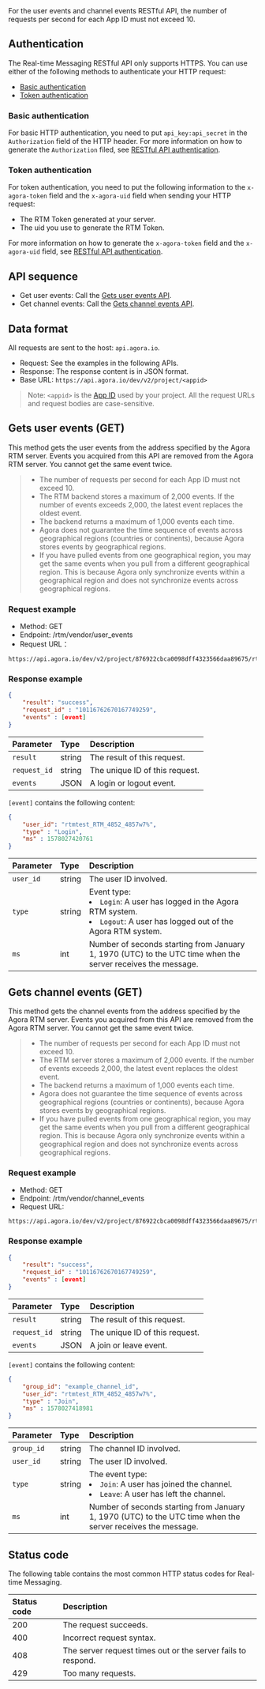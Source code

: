 

<div class="alert note">For the user events and channel events RESTful API, the number of requests per second for each App ID must not exceed 10.</div>

## <a name="auth"></a>Authentication

The Real-time Messaging RESTful API only supports HTTPS.
You can use either of the following methods to authenticate your HTTP request: 

- [Basic authentication](#basicauth)
- [Token authentication](#tokenauth)

### <a name="basicauth"></a>Basic authentication

For basic HTTP authentication, you need to put `api_key:api_secret` in the `Authorization` field of the HTTP header. For more information on how to generate the `Authorization` filed, see [RESTful API authentication](https://docs.agora.io/en/faq/restful_authentication).

### <a name="tokenauth"></a>Token authentication

For token authentication, you need to put the following information to the `x-agora-token` field and the `x-agora-uid` field when sending your HTTP request: 

- The RTM Token generated at your server. 
- The uid you use to generate the RTM Token. 

For more information on how to generate the `x-agora-token` field and the `x-agora-uid` field, see [RESTful API authentication](https://docs.agora.io/en/faq/restful_authentication).

## API sequence


- Get user events: Call the [Gets user events API](#get_user).
- Get channel events: Call the [Gets channel events API](#get_channel).


## Data format

All requests are sent to the host: `api.agora.io`.

- Request: See the examples in the following APIs.
- Response: The response content is in JSON format.
- Base URL: `https://api.agora.io/dev/v2/project/<appid>`

> Note: <code>&lt;appid&gt;</code> is the [App ID](/video-calling/reference/manage-agora-account) used by your project. All the request URLs and request bodies are case-sensitive.


## <a name="get_user"></a>Gets user events (GET)

This method gets the user events from the address specified by the Agora RTM server. Events you acquired from this API are removed from the Agora RTM server. You cannot get the same event twice.

> - The number of requests per second for each App ID must not exceed 10.
> - The RTM backend stores a maximum of 2,000 events. If the number of events exceeds 2,000, the latest event replaces the oldest event.
> - The backend returns a maximum of 1,000 events each time.
> - Agora does not guarantee the time sequence of events across geographical regions (countries or continents), because Agora stores events by geographical regions.
> - If you have pulled events from one geographical region, you may get the same events when you pull from a different geographical region. This is because Agora only synchronize events within a geographical region and does not synchronize events across geographical regions.

### Request example

- Method: GET
- Endpoint: /rtm/vendor/user_events
- Request URL：

```
https://api.agora.io/dev/v2/project/876922cbca0098dff4323566daa89675/rtm/vendor/user_events
```

### Response example

```json
{
    "result": "success",
    "request_id" : "10116762670167749259",
    "events" : [event]
}
```

| Parameter    | Type   | Description                    |
| :----------- | :----- | :----------------------------- |
| `result`     | string | The result of this request.    |
| `request_id` | string | The unique ID of this request. |
| `events`     | JSON   | A login or logout event.       |

`[event]` contains the following content:

```json
{
    "user_id": "rtmtest_RTM_4852_4857w7%",
    "type" : "Login",
    "ms" : 1578027420761
}
```

| Parameter     | Type   | Description   |
| :------- | :----- | :-------------------- |
| `user_id` | string | The user ID involved.   |
| `type`   | string | Event type: <li>`Login`: A user has logged in the Agora RTM system.</li><li>`Logout`: A user has logged out of the Agora RTM system.</li> |
| `ms`  | int    | Number of seconds starting from January 1, 1970 (UTC) to the UTC time when the server receives the message.    |


## <a name="get_channel"></a>Gets channel events (GET)

This method gets the channel events from the address specified by the Agora RTM server. Events you acquired from this API are removed from the Agora RTM server. You cannot get the same event twice.

> - The number of requests per second for each App ID must not exceed 10.
> - The RTM server stores a maximum of 2,000 events. If the number of events exceeds 2,000, the latest event replaces the oldest event.
> - The backend returns a maximum of 1,000 events each time.
> - Agora does not guarantee the time sequence of events across geographical regions (countries or continents), because Agora stores events by geographical regions.
> - If you have pulled events from one geographical region, you may get the same events when you pull from a different geographical region. This is because Agora only synchronize events within a geographical region and does not synchronize events across geographical regions.

### Request example

- Method: GET
- Endpoint: /rtm/vendor/channel_events
- Request URL:

```
https://api.agora.io/dev/v2/project/876922cbca0098dff4323566daa89675/rtm/vendor/channel_events
```


### Response example

```json
{
    "result": "success",
    "request_id" : "10116762670167749259",
    "events" : [event]
}
```

| Parameter    | Type   | Description                    |
| :----------- | :----- | :----------------------------- |
| `result`     | string | The result of this request.    |
| `request_id` | string | The unique ID of this request. |
| `events`     | JSON   | A join or leave event.         |

`[event]` contains the following content:

```json
{
    "group_id": "example_channel_id",
    "user_id": "rtmtest_RTM_4852_4857w7%",
    "type" : "Join",
    "ms" : 1578027418981
}
```

| Parameter | Type   | Description                                                  |
| :-------- | :----- | :----------------------------------------------------------- |
| `group_id` | string | The channel ID involved.                                        |
| `user_id` | string | The user ID involved.                                        |
| `type`    | string | The event type: <li>`Join`: A user has joined the channel. </li><li>`Leave`: A user has left the channel. </li> |
| `ms`      | int    | Number of seconds starting from January 1, 1970 (UTC) to the UTC time when the server receives the message.                             |


## Status code

The following table contains the most common HTTP status codes for Real-time Messaging.

| Status code | Description                                                  |
| :---------- | :----------------------------------------------------------- |
|200         | The request succeeds. |
|400         | Incorrect request syntax. |
|408         | The server request times out or the server fails to respond. |
| 429        | Too many requests.     |